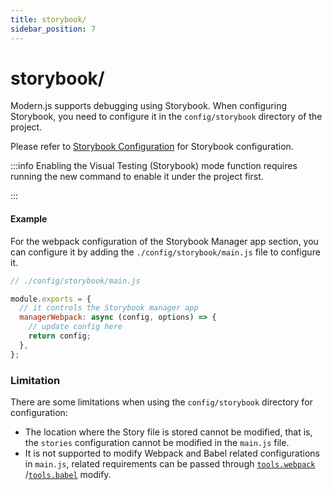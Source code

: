 ```yaml
---
title: storybook/
sidebar_position: 7
---
```


# storybook/

Modern.js supports debugging using Storybook. When configuring Storybook, you need to configure it in the `config/storybook` directory of the project.

Please refer to [Storybook Configuration](https://storybook.js.org/docs/react/configure/overview) for Storybook configuration.

:::info
Enabling the Visual Testing (Storybook) mode function requires running the new command to enable it under the project first.

:::

#### Example

For the webpack configuration of the Storybook Manager app section, you can configure it by adding the `./config/storybook/main.js` file to configure it.

```js
// ./config/storybook/main.js

module.exports = {
  // it controls the Storybook manager app
  managerWebpack: async (config, options) => {
    // update config here
    return config;
  },
};
```

### Limitation

There are some limitations when using the `config/storybook` directory for configuration:

- The location where the Story file is stored cannot be modified, that is, the `stories` configuration cannot be modified in the `main.js` file.
- It is not supported to modify Webpack and Babel related configurations in `main.js`, related requirements can be passed through [`tools.webpack`](/configure/app/tools/webpack.html) /[`tools.babel`](/configure/app/tools/babel.html) modify.
